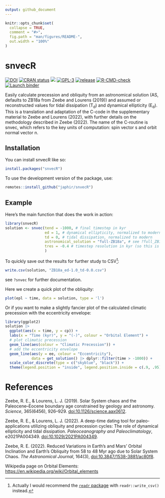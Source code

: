 ```yaml
---
output: github_document
---
```


<!-- README.md is generated from README.Rmd. Please edit that file -->

```r
knitr::opts_chunk$set(
  collapse = TRUE,
  comment = "#>",
  fig.path = "man/figures/README-",
  out.width = "100%"
)
```

# snvecR

<!-- badges: start -->
[![DOI](https://zenodo.org/badge/627092810.svg)](https://zenodo.org/badge/latestdoi/627092810)
[![CRAN status](https://www.r-pkg.org/badges/version/snvecR)](https://CRAN.R-project.org/package=snvecR)
[![](http://cranlogs.r-pkg.org/badges/grand-total/snvecR)](https://cran.r-project.org/package=snvecR)
[![GPL-3](https://img.shields.io/github/license/japhir/snvecR?logo=gnu&.svg)](https://github.com/japhir/snvecR/blob/master/LICENSE.md)
[![release](https://img.shields.io/github/v/release/japhir/snvecR.svg)](https://github.com/japhir/snvecR/releases)
[![R-CMD-check](https://github.com/japhir/snvecR/actions/workflows/check-standard.yaml/badge.svg)](https://github.com/japhir/snvecR/actions/workflows/check-standard.yaml)
[![Launch binder](https://mybinder.org/badge_logo.svg)](https://mybinder.org/v2/gh/japhir/snvecR/main)
<!-- badges: end -->

Easily calculate precession and obliquity from an astronomical solution (AS,
defaults to ZB18a from Zeebe and Lourens (2019)) and assumed or reconstructed
values for tidal dissipation (T<sub>d</sub>) and dynamical ellipticity
(E<sub>d</sub>). This is a translation and adaptation of the C-code in the
supplementary material to Zeebe and Lourens (2022), with further details on the
methodology described in Zeebe (2022). The name of the C-routine is snvec,
which refers to the key units of computation: spin vector s and orbit normal
vector n.

## Installation

You can install snvecR like so:

``` r
install.packages("snvecR")
```

To use the development version of the package, use:

```r
remotes::install_github("japhir/snvecR")
```

## Example

Here's the main function that does the work in action:

```r
library(snvecR)
solution <- snvec(tend = -1000, # final timestep in kyr
                  ed = 1, # dynamical ellipticity, normalized to modern
                  td = 0, # tidal dissipation, normalized to modern
                  astronomical_solution = "full-ZB18a", # see ?full_ZB18a for details
                  tres = -0.4 # timestep resolution in kyr (so this is 400 years)
                  )
```

To quickly save out the results for further study to CSV[^1]:

[^1]: Actually I would recommend the [`readr` package](https://readr.tidyverse.org/) with `readr::write_csv()` instead.

```r
write.csv(solution, "ZB18a_ed-1.0_td-0.0.csv")
```

see `?snvec` for further documentation.

Here we create a quick plot of the obliquity:

```r
plot(epl ~ time, data = solution, type = 'l')
```

Or if you want to make a slightly fancier plot of the calculated climatic precession with the eccentricity envelope:

```r
library(ggplot2)
solution |>
  ggplot(aes(x = time, y = cp)) +
  labs(x = "Time (kyr)", y = "(-)", colour = "Orbital Element") +
  # plot climatic precession
  geom_line(aes(colour = "Climatic Precession")) +
  # add the eccentricity envelope
  geom_line(aes(y = ee, colour = "Eccentricity"),
            data = get_solution() |> dplyr::filter(time > -1000)) +
  scale_color_discrete(type = c("skyblue", "black")) +
  theme(legend.position = "inside", legend.position.inside = c(.9, .95))
```

# References
Zeebe, R. E., & Lourens, L. J. (2019). Solar System chaos and the
  Paleocene–Eocene boundary age constrained by geology and astronomy.
  _Science_, 365(6456), 926–929.
  [doi:10.1126/science.aax0612](https://doi.org/10.1126/science.aax0612).

Zeebe, R. E., & Lourens, L. J. (2022). A deep-time dating tool for
  paleo-applications utilizing obliquity and precession cycles: The role of
  dynamical ellipticity and tidal dissipation. _Paleoceanography and
  Paleoclimatology_, e2021PA004349.
  [doi:10.1029/2021PA004349](https://doi.org/10.1029/2021PA004349).

Zeebe, R. E. (2022). Reduced Variations in Earth’s and Mars’ Orbital
  Inclination and Earth’s Obliquity from 58 to 48 Myr ago due to Solar
  System Chaos. _The Astronomical Journal_, 164(3),
  [doi:10.3847/1538-3881/ac80f8](https://doi.org/10.3847/1538-3881/ac80f8).

Wikipedia page on Orbital Elements:
  <https://en.wikipedia.org/wiki/Orbital_elements>
